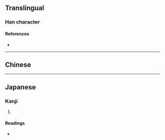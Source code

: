 {{character info}}
==Translingual==

===Han character===
{{Han char|rn=96|rad=玉|as=08|sn=12|four=|canj=MGD|ids=⿱玨木}}

====References====
* {{Han ref|kx=0736.081|dkj=21078|hdz=21223.010|uh=7439|ud=29753}}

----

==Chinese==
{{zh-see|琴|v}}

----

==Japanese==

===Kanji===
{{ja-kanji|grade=|rs=玉08}}

# {{rfdef|ja|sort=玉08}}

====Readings====
* {{ja-readings|on=[[きん]] (kin)|kun=[[こと]] (koto)|nanori=}}